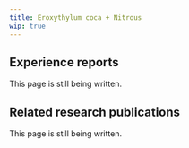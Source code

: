 ---
title: Eroxythylum coca + Nitrous
wip: true
---

## Experience reports

This page is still being written.

## Related research publications

This page is still being written.

